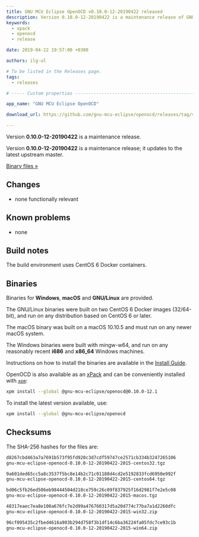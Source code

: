 ```yaml
---
title: GNU MCU Eclipse OpenOCD v0.10.0-12-20190422 released
description: Version 0.10.0-12-20190422 is a maintenance release of GNU MCU Eclipse OpenOCD.
keywords:
  - xpack
  - openocd
  - release

date: 2019-04-22 19:57:00 +0300

authors: ilg-ul

# To be listed in the Releases page.
tags:
  - releases

# ----- Custom properties -----------------------------------------------------

app_name: "GNU MCU Eclipse OpenOCD"

download_url: https://github.com/gnu-mcu-eclipse/openocd/releases/tag/v0.10.0-12-20190422/

---
```


<head><title>{frontMatter.title}</title></head>

Version **0.10.0-12-20190422** is a maintenance release.

<!-- truncate -->

Version **0.10.0-12-20190422** is a maintenance release; it updates to the
latest upstream master.

<!-- truncate -->

<p><a href={frontMatter.download_url}>Binary files »</a></p>

## Changes

* none functionally relevant

## Known problems

* none

## Build notes

The build environment uses CentOS 6 Docker containers.

## Binaries

Binaries for **Windows**, **macOS** and **GNU/Linux** are provided.

The GNU/Linux binaries were built on two CentOS 6 Docker images (32/64-bit),
and run on any distribution based on CentOS 6 or later.

The macOS binary was built on a macOS 10.10.5 and must run on any newer
macOS system.

The Windows binaries were built with mingw-w64, and run on any reasonably
recent **i686** and **x86_64** Windows machines.

Instructions on how to install the binaries are available in
the [Install Guide](/docs/install/).

OpenOCD is also available as an
[xPack](https://www.npmjs.com/package/@gnu-mcu-eclipse/openocd) and can
be conveniently installed with [`xpm`](https://www.npmjs.com/package/xpm):

```sh
xpm install --global @gnu-mcu-eclipse/openocd@0.10.0-12.1
```

To install the latest version available, use:

```sh
xpm install --global @gnu-mcu-eclipse/openocd
```

## Checksums

The SHA-256 hashes for the files are:

```txt
d8267cbd463a7a7691b573f95fd920c3d7cdf59747ce2571cb334b3247265106
gnu-mcu-eclipse-openocd-0.10.0-12-20190422-2015-centos32.tgz

9a601ded65cc5a8c3537f5bc8e14b2c71c01188d4cd2e5192833fcd6950e992f
gnu-mcu-eclipse-openocd-0.10.0-12-20190422-2015-centos64.tgz

bd06c5fb26ed506eb98444504d218ce759c26c09f837925f16d2981f7e2e5c08
gnu-mcu-eclipse-openocd-0.10.0-12-20190422-2015-macos.tgz

48317eaec7ea8e100a676fc7e2d99a476760317d5a20d774c77ba7a1d2260dfc
gnu-mcu-eclipse-openocd-0.10.0-12-20190422-2015-win32.zip

96cf095435c2fbed4616a903b294d758f3b1df14c6ba36224fa05fdc7ce93c1b
gnu-mcu-eclipse-openocd-0.10.0-12-20190422-2015-win64.zip
```
